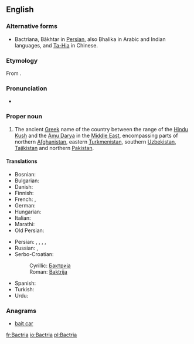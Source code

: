 ==English==

===Alternative forms===
* Bactriana, Bākhtar in [[Persian]], also Bhalika in Arabic and Indian languages, and [[Ta-Hia]] in Chinese.

===Etymology===
From {{etyl|grc|en}} {{term|Βακτριανή|lang=grc}}.

===Pronunciation===
* {{a|UK}} {{IPA|/ˈbæktɹɪə/}}

===Proper noun===
{{en-proper noun}}
{{wikipedia}}

# The ancient [[Greek]] name of the country between the range of the [[Hindu Kush]] and the [[Amu Darya]] in the [[Middle East]], encompassing parts of northern [[Afghanistan]], eastern [[Turkmenistan]], southern [[Uzbekistan]], [[Tajikistan]] and northern [[Pakistan]].

====Translations====
{{trans-top|Greek name for ancient country}}
* Bosnian: {{t|sh|Baktrija|f}}
* Bulgarian: {{t|bg|Бактрия|f}}
* Danish: {{t|da|Baktrien}}
* Finnish: {{t+|fi|Baktria}}
* French: {{t|fr|Bactriane|f}}, {{t|fr|Bactrie|f}}
* German: {{t|de|Baktrien}}
* Hungarian: {{t|hu|Baktria}}
* Italian: {{t|it|Battria}}
* Marathi: {{t|mr|बॅक्ट्रिया}}
* Old Persian: {{t|peo|𐎲𐎠𐎧𐎫𐎼𐎡𐏁|tr=Bāxtriš|sc=Xpeo}}
{{trans-mid}}
* Persian: {{t+|fa|باختر|tr=Bākhtar}}, {{t+|fa|بلخ|tr=Balkh}}, {{t|fa|باختریان|tr=Bākhtariyān}}, {{t|fa|باکتریا|tr=Bāktariyā}}, {{t+|fa|بخارا|tr=Bokhārā}}
* Russian: {{t|ru|Бактрия|f}}, {{t|ru|Бактриана|f}}
* Serbo-Croatian:
*: Cyrillic: [[Бактрија]] {{f}}
*: Roman: [[Baktrija]] {{f}}
* Spanish: {{t|es|Bactriana|f}}
* Turkish: {{t|tr|Baktria}}
* Urdu: {{t|ur|باختر|tr=Bākhtar}}
{{trans-bottom}}

===Anagrams===
* [[bait car#English|bait car]]

[[fr:Bactria]]
[[io:Bactria]]
[[pl:Bactria]]